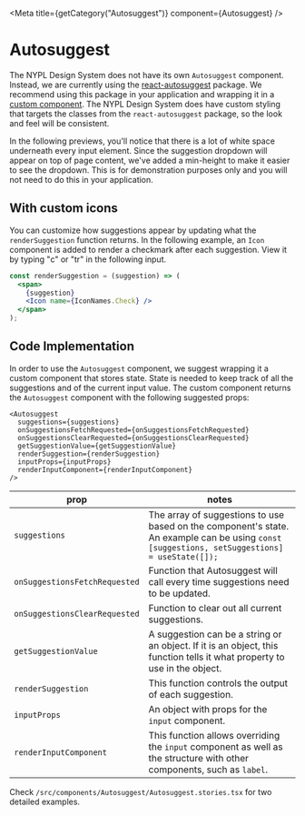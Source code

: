 
<Meta title={getCategory("Autosuggest")} component={Autosuggest} />

# Autosuggest

The NYPL Design System does not have its own `Autosuggest` component. Instead,
we are currently using the
[react-autosuggest](https://www.npmjs.com/package/react-autosuggest) package.
We recommend using this package in your application and wrapping it in a [custom
component](#code-implementation). The NYPL Design System does have custom styling that targets the
classes from the `react-autosuggest` package, so the look and feel will be consistent.

In the following previews, you'll notice that there is a lot of white space underneath
every input element. Since the suggestion dropdown will appear on top of page content,
we've added a min-height to make it easier to see the dropdown. This is for demonstration
purposes only and you will not need to do this in your application.

<Preview withToolbar>
  <Story name="Basic" story={stories.AutosuggestLibrary} />
</Preview>

## With custom icons

You can customize how suggestions appear by updating what the
`renderSuggestion` function returns. In the following example, an `Icon`
component is added to render a checkmark after each suggestion. View it by
typing "c" or "tr" in the following input.

```jsx
const renderSuggestion = (suggestion) => (
  <span>
    {suggestion}
    <Icon name={IconNames.Check} />
  </span>
);
```

<Story name="With custom icons" story={stories.AutosuggestFish} />

## Code Implementation

In order to use the `Autosuggest` component, we suggest wrapping it a custom
component that stores state. State is needed to keep track of all the
suggestions and of the current input value. The custom component returns the
`Autosuggest` component with the following suggested props:

```
<Autosuggest
  suggestions={suggestions}
  onSuggestionsFetchRequested={onSuggestionsFetchRequested}
  onSuggestionsClearRequested={onSuggestionsClearRequested}
  getSuggestionValue={getSuggestionValue}
  renderSuggestion={renderSuggestion}
  inputProps={inputProps}
  renderInputComponent={renderInputComponent}
/>
```

| prop                          | notes                                                                                                                                         |
| ----------------------------- | --------------------------------------------------------------------------------------------------------------------------------------------- |
| `suggestions`                 | The array of suggestions to use based on the component's state. An example can be using `const [suggestions, setSuggestions] = useState([]);` |
| `onSuggestionsFetchRequested` | Function that Autosuggest will call every time suggestions need to be updated.                                                                |
| `onSuggestionsClearRequested` | Function to clear out all current suggestions.                                                                                                |
| `getSuggestionValue`          | A suggestion can be a string or an object. If it is an object, this function tells it what property to use in the object.                     |
| `renderSuggestion`            | This function controls the output of each suggestion.                                                                                         |
| `inputProps`                  | An object with props for the `input` component.                                                                                               |
| `renderInputComponent`        | This function allows overriding the `input` component as well as the structure with other components, such as `label`.                        |

Check `/src/components/Autosuggest/Autosuggest.stories.tsx` for two detailed examples.
